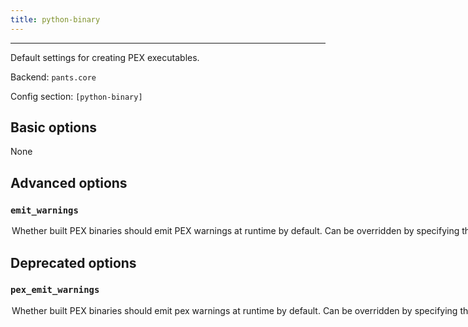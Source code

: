 ```yaml
---
title: python-binary
---
```



---

Default settings for creating PEX executables.

Backend: <span className="color--primary">`pants.core`</span>

Config section: <span className="color--primary">`[python-binary]`</span>

<span className={styles.options}>

## Basic options

None

## Advanced options

### `emit_warnings`

<Option
  cli_repr={`--[no-]python-binary-emit-warnings`}
  env_repr="PANTS_PYTHON_BINARY_EMIT_WARNINGS"
  default_repr={`True`}
>

Whether built PEX binaries should emit PEX warnings at runtime by default. Can
be overridden by specifying the `emit_warnings` parameter of individual
`pex_binary` targets

</Option>

## Deprecated options

### `pex_emit_warnings`

<Option
  cli_repr={`--[no-]python-binary-pex-emit-warnings`}
  env_repr="PANTS_PYTHON_BINARY_PEX_EMIT_WARNINGS"
  default_repr={`True`}
  removal_version="2.1.0.dev0"
  removal_hint={"Use `emit_warnings` rather than `pex_emit_warnings`."}
>

Whether built PEX binaries should emit pex warnings at runtime by default. Can
be overridden by specifying the `emit_warnings` parameter of individual
`pex_binary` targets

</Option>

</span>
